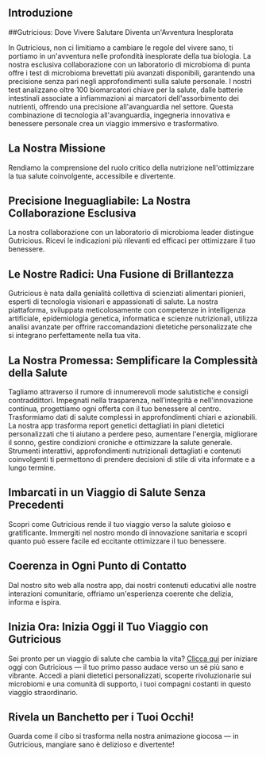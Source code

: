 ## Introduzione

##Gutricious: Dove Vivere Salutare Diventa un'Avventura Inesplorata

In Gutricious, non ci limitiamo a cambiare le regole del vivere sano, ti portiamo in un'avventura nelle profondità inesplorate della tua biologia. La nostra esclusiva collaborazione con un laboratorio di microbioma di punta offre i test di microbioma brevettati più avanzati disponibili, garantendo una precisione senza pari negli approfondimenti sulla salute personale. I nostri test analizzano oltre 100 biomarcatori chiave per la salute, dalle batterie intestinali associate a infiammazioni ai marcatori dell'assorbimento dei nutrienti, offrendo una precisione all'avanguardia nel settore. Questa combinazione di tecnologia all'avanguardia, ingegneria innovativa e benessere personale crea un viaggio immersivo e trasformativo.

## La Nostra Missione

Rendiamo la comprensione del ruolo critico della nutrizione nell'ottimizzare la tua salute coinvolgente, accessibile e divertente.

## Precisione Ineguagliabile: La Nostra Collaborazione Esclusiva

La nostra collaborazione con un laboratorio di microbioma leader distingue Gutricious. Ricevi le indicazioni più rilevanti ed efficaci per ottimizzare il tuo benessere.

## Le Nostre Radici: Una Fusione di Brillantezza

Gutricious è nata dalla genialità collettiva di scienziati alimentari pionieri, esperti di tecnologia visionari e appassionati di salute. La nostra piattaforma, sviluppata meticolosamente con competenze in intelligenza artificiale, epidemiologia genetica, informatica e scienze nutrizionali, utilizza analisi avanzate per offrire raccomandazioni dietetiche personalizzate che si integrano perfettamente nella tua vita.

## La Nostra Promessa: Semplificare la Complessità della Salute

Tagliamo attraverso il rumore di innumerevoli mode salutistiche e consigli contraddittori. Impegnati nella trasparenza, nell'integrità e nell'innovazione continua, progettiamo ogni offerta con il tuo benessere al centro. Trasformiamo dati di salute complessi in approfondimenti chiari e azionabili. La nostra app trasforma report genetici dettagliati in piani dietetici personalizzati che ti aiutano a perdere peso, aumentare l'energia, migliorare il sonno, gestire condizioni croniche e ottimizzare la salute generale. Strumenti interattivi, approfondimenti nutrizionali dettagliati e contenuti coinvolgenti ti permettono di prendere decisioni di stile di vita informate e a lungo termine.

## Imbarcati in un Viaggio di Salute Senza Precedenti

Scopri come Gutricious rende il tuo viaggio verso la salute gioioso e gratificante. Immergiti nel nostro mondo di innovazione sanitaria e scopri quanto può essere facile ed eccitante ottimizzare il tuo benessere.

## Coerenza in Ogni Punto di Contatto

Dal nostro sito web alla nostra app, dai nostri contenuti educativi alle nostre interazioni comunitarie, offriamo un'esperienza coerente che delizia, informa e ispira.

## Inizia Ora: Inizia Oggi il Tuo Viaggio con Gutricious

Sei pronto per un viaggio di salute che cambia la vita? [Clicca qui](https://gutricious-home.vercel.app/it#footer) per iniziare oggi con Gutricious — il tuo primo passo audace verso un sé più sano e vibrante. Accedi a piani dietetici personalizzati, scoperte rivoluzionarie sui microbiomi e una comunità di supporto, i tuoi compagni costanti in questo viaggio straordinario.

## Rivela un Banchetto per i Tuoi Occhi!

Guarda come il cibo si trasforma nella nostra animazione giocosa — in Gutricious, mangiare sano è delizioso e divertente!
